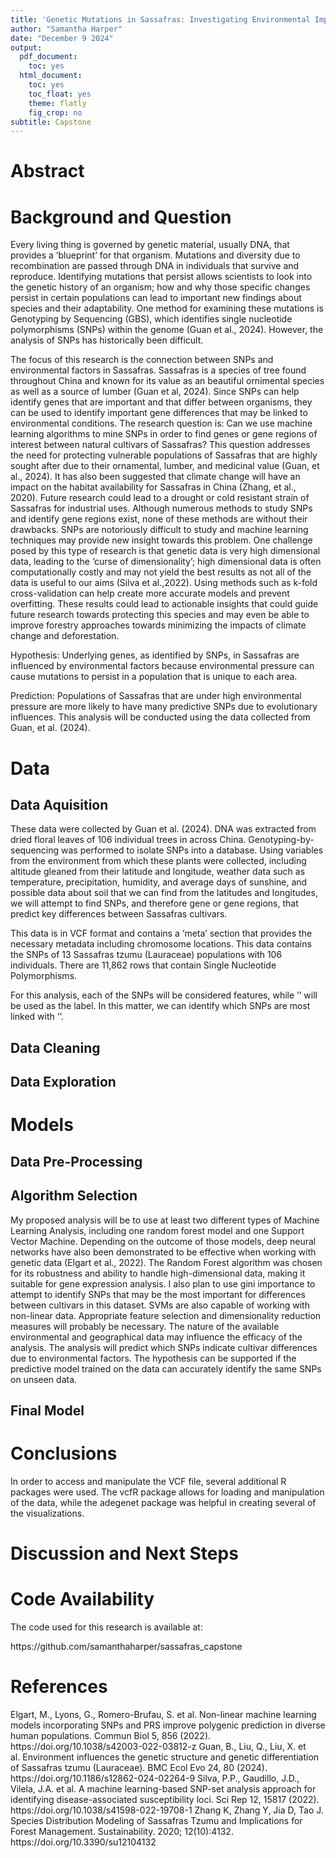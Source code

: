 ```yaml
---
title: 'Genetic Mutations in Sassafras: Investigating Environmental Impacts through Single Nucleotide Polymorphisms'
author: "Samantha Harper"
date: "December 9 2024"
output:
  pdf_document:
    toc: yes
  html_document:
    toc: yes
    toc_float: yes
    theme: flatly
    fig_crop: no
subtitle: Capstone
---
```

\newpage

# Abstract

# Background and Question

Every living thing is governed by genetic material, usually DNA, that provides a 'blueprint' for that organism. Mutations and diversity due to recombination are passed through DNA in individuals that survive and reproduce. Identifying mutations that persist allows scientists to look into the genetic history of an organism; how and why those specific changes persist in certain populations can lead to important new findings about species and their adaptability. One method for examining these mutations is Genotyping by Sequencing (GBS), which identifies single nucleotide polymorphisms (SNPs) within the genome (Guan et al., 2024). However, the analysis of SNPs has historically been difficult.

The focus of this research is the connection between SNPs and environmental factors in Sassafras. Sassafras is a species of tree found throughout China and known for its value as an beautiful ornimental species as well as a source of lumber (Guan et al, 2024). Since SNPs can help identify genes that are important and that differ between organisms, they can be used to identify important gene differences that may be linked to environmental conditions. The research question is: Can we use machine learning algorithms to mine SNPs in order to find genes or gene regions of interest between natural cultivars of Sassafras? This question addresses the need for protecting vulnerable populations of Sassafras that are highly sought after due to their ornamental, lumber, and medicinal value (Guan, et al., 2024). It has also been suggested that climate change will have an impact on the habitat availability for Sassafras in China (Zhang, et al., 2020). Future research could lead to a drought or cold resistant strain of Sassafras for industrial uses.
Although numerous methods to study SNPs and identify gene regions exist, none of these methods are without their drawbacks. SNPs are notoriously difficult to study and machine learning techniques may provide new insight towards this problem. One challenge posed by this type of research is that genetic data is very high dimensional data, leading to the ‘curse of dimensionality’; high dimensional data is often computationally costly and may not yield the best results as not all of the data is useful to our aims (Silva et al.,2022). Using methods such as k-fold cross-validation can help create more accurate models and prevent overfitting. These results could lead to actionable insights that could guide future research towards protecting this species and may even be able to improve forestry approaches towards minimizing the impacts of climate change and deforestation.


Hypothesis: Underlying genes, as identified by SNPs, in Sassafras are influenced by environmental factors because environmental pressure can cause mutations to persist in a population that is unique to each area.

Prediction: Populations of Sassafras that are under high environmental pressure are more likely to have many predictive SNPs due to evolutionary influences. This analysis will be conducted using the data collected from Guan, et al. (2024). 

# Data

## Data Aquisition

These data were collected by Guan et al. (2024). DNA was extracted from dried floral leaves of 106 individual trees in across China. Genotyping-by-sequencing was performed to isolate SNPs into a database. Using variables from the environment from which these plants were collected, including altitude gleaned from their latitude and longitude, weather data such as temperature, precipitation, humidity, and average days of sunshine, and possible data about soil that we can find from the latitudes and longitudes, we will attempt to find SNPs, and therefore gene or gene regions, that predict key differences between Sassafras cultivars.

This data is in VCF format and contains a ‘meta’ section that provides the necessary metadata including chromosome locations. This data contains the SNPs of 13 Sassafras tzumu (Lauraceae) populations with 106 individuals. There are 11,862 rows that contain Single Nucleotide Polymorphisms.

For this analysis, each of the SNPs will be considered features, while '' will be used as the label. In this matter, we can identify which SNPs are most linked with ''.


## Data Cleaning

## Data Exploration

# Models

## Data Pre-Processing

## Algorithm Selection
My proposed analysis will be to use at least two different types of Machine
Learning Analysis, including one random forest model and one Support Vector
Machine. Depending on the outcome of those models, deep neural networks have also
been demonstrated to be effective when working with genetic data (Elgart et al., 2022).
The Random Forest algorithm was chosen for its robustness and ability to handle
high-dimensional data, making it suitable for gene expression analysis. I also plan to use
gini importance to attempt to identify SNPs that may be the most important for
differences between cultivars in this dataset. SVMs are also capable of working with
non-linear data. Appropriate feature selection and dimensionality reduction measures
will probably be necessary. The nature of the available environmental and geographical
data may influence the efficacy of the analysis. The analysis will predict which SNPs
indicate cultivar differences due to environmental factors. The hypothesis can be
supported if the predictive model trained on the data can accurately identify the same
SNPs on unseen data.

## Final Model

# Conclusions
In order to access and manipulate the VCF file, several additional R packages were used. The vcfR package allows for loading and manipulation of the data, while the adegenet package was helpful in creating several of the visualizations.

# Discussion and Next Steps

# Code Availability 

The code used for this research is available at:

https://github.com/samanthaharper/sassafras_capstone

# References

Elgart, M., Lyons, G., Romero-Brufau, S. et al. Non-linear machine learning models
incorporating SNPs and PRS improve polygenic prediction in diverse human
populations. Commun Biol 5, 856 (2022). https://doi.org/10.1038/s42003-022-03812-z
Guan, B., Liu, Q., Liu, X. et al. Environment influences the genetic structure and genetic
differentiation of Sassafras tzumu (Lauraceae). BMC Ecol Evo 24, 80 (2024).
https://doi.org/10.1186/s12862-024-02264-9
Silva, P.P., Gaudillo, J.D., Vilela, J.A. et al. A machine learning-based SNP-set analysis
approach for identifying disease-associated susceptibility loci. Sci Rep 12, 15817
(2022). https://doi.org/10.1038/s41598-022-19708-1
Zhang K, Zhang Y, Jia D, Tao J. Species Distribution Modeling of Sassafras Tzumu and
Implications for Forest Management. Sustainability. 2020; 12(10):4132.
https://doi.org/10.3390/su12104132
